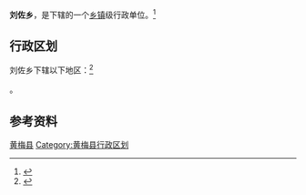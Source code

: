 {{Notability Unreferenced |time=2017-08-22T15:58:27+00:00}}
{{Expand|time=2017-08-22T15:58:27+00:00}}
{{中国乡级行政区|42/11/27/203/000}}

'''刘佐乡'''，是{{PRC admin/fullname|42/11/27/203/000|3}}下辖的一个[[乡镇|乡镇]]级行政单位。<ref>{{PRC admin/ref sgc|{{PRC admin/parent|42/11/27/203/000}}}}</ref>

== 行政区划 ==

刘佐乡下辖以下地区：<ref>{{PRC admin/ref sgc|42/11/27/203/000}}</ref>

{{PRC admin/children|42/11/27/203/000}}。

== 参考资料 ==

{{reflist}}

{{湖北省黄冈市黄梅县行政区划}}
{{湖北行政区划小作品}}
[[Category:黄冈市乡镇|黄梅县]]
[[Category:黄梅县行政区划|Category:黄梅县行政区划]]